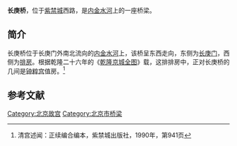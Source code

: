 '''长庚桥'''，位于[[紫禁城|紫禁城]]西路，是[[内金水河|内金水河]]上的一座桥梁。

==简介==
长庚桥位于长庚门外南北流向的[[内金水河|内金水河]]上，该桥呈东西走向，东侧为[[长庚门_(北京故宫)|长庚门]]，西侧为[[酒醋房|排房]]。根据乾隆二十六年的《[[乾隆京城全图|乾隆京城全图]]》载，这排排房中，正对长庚桥的几间是[[钟粹宫|钟粹宫]]值房。<ref name=shuwen>清宫述闻：正续编合编本，紫禁城出版社，1990年，第941页</ref>

==参考文献==
{{reflist}}

{{Geographic Location
|西北 = [[故宫文物医院|故宫文物医院]]
|北 = [[内金水河|内金水河]]
|東北 =[[寿安宫|寿安宫]]
|西 = 故宫文物医院
|中央 = <BIG>'''长庚桥'''</BIG>
|東 = [[长庚门_(北京故宫)|长庚门]]
|西南 = 故宫文物医院
|南 = 内金水河
|東南 =[[寿康宫|寿康宫]]
}}

[[Category:北京故宫|Category:北京故宫]]
[[Category:北京市桥梁|Category:北京市桥梁]]